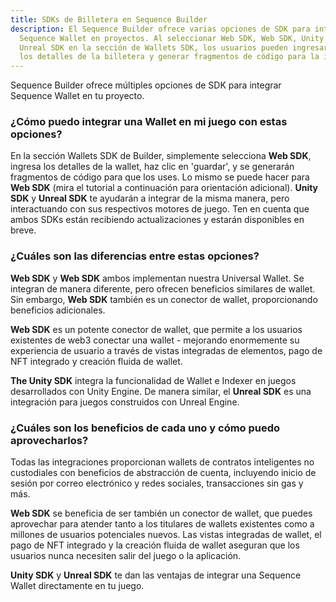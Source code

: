 ```yaml
---
title: SDKs de Billetera en Sequence Builder
description: El Sequence Builder ofrece varias opciones de SDK para integrar
  Sequence Wallet en proyectos. Al seleccionar Web SDK, Web SDK, Unity SDK o
  Unreal SDK en la sección de Wallets SDK, los usuarios pueden ingresar fácilmente
  los detalles de la billetera y generar fragmentos de código para la integración.
---
```


Sequence Builder ofrece múltiples opciones de SDK para integrar Sequence Wallet en tu proyecto.

### ¿Cómo puedo integrar una Wallet en mi juego con estas opciones?

En la sección Wallets SDK de Builder, simplemente selecciona **Web SDK**, ingresa los detalles de la wallet, haz clic en 'guardar', y se generarán fragmentos de código para que los uses. Lo mismo se puede hacer para **Web SDK** (mira el tutorial a continuación para orientación adicional). **Unity SDK** y **Unreal SDK** te ayudarán a integrar de la misma manera, pero interactuando con sus respectivos motores de juego. Ten en cuenta que ambos SDKs están recibiendo actualizaciones y estarán disponibles en breve.

### ¿Cuáles son las diferencias entre estas opciones?

**Web SDK** y **Web SDK** ambos implementan nuestra Universal Wallet. Se integran de manera diferente, pero ofrecen beneficios similares de wallet. Sin embargo, **Web SDK** también es un conector de wallet, proporcionando beneficios adicionales.

**Web SDK** es un potente conector de wallet, que permite a los usuarios existentes de web3 conectar una wallet - mejorando enormemente su experiencia de usuario a través de vistas integradas de elementos, pago de NFT integrado y creación fluida de wallet.

**The Unity SDK** integra la funcionalidad de Wallet e Indexer en juegos desarrollados con Unity Engine. De manera similar, el **Unreal SDK** es una integración para juegos construidos con Unreal Engine.

### ¿Cuáles son los beneficios de cada uno y cómo puedo aprovecharlos?

Todas las integraciones proporcionan wallets de contratos inteligentes no custodiales con beneficios de abstracción de cuenta, incluyendo inicio de sesión por correo electrónico y redes sociales, transacciones sin gas y más.

**Web SDK** se beneficia de ser también un conector de wallet, que puedes aprovechar para atender tanto a los titulares de wallets existentes como a millones de usuarios potenciales nuevos. Las vistas integradas de wallet, el pago de NFT integrado y la creación fluida de wallet aseguran que los usuarios nunca necesiten salir del juego o la aplicación.

**Unity SDK** y **Unreal SDK** te dan las ventajas de integrar una Sequence Wallet directamente en tu juego.

